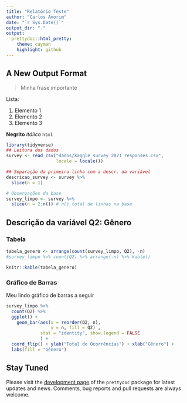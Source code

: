 ```yaml
---
title: "Relatório Teste"
author: "Carlos Amorim"
date: "`r Sys.Date()`"
output_dir: "."
output:
  prettydoc::html_pretty:
    theme: cayman
    highlight: github
---
```


## A New Output Format

> Minha frase importante


Lista:

1. Elemento 1
1. Elemento 2
1. Elemento 3

**Negrito**  *itálico* `html`

```r
library(tidyverse)
## Leitura dos dados
survey <- read_csv("dados/kaggle_survey_2021_responses.csv", 
                   locale = locale())

## Separação da primeira linha com a descr. da variável
descricao_survey <- survey %>% 
  slice(n = 1)

# Observações da base
survey_limpo <- survey %>% 
  slice(n = 2:n()) # n() total de linhas na base
```


## Descrição da variável Q2: Gênero

### Tabela

```r
tabela_genero <- arrange(count(survey_limpo, Q2), -n)
#survey_limpo %>% count(Q2) %>% arrange(-n) %>% kable()

knitr::kable(tabela_genero)
```

### Gráfico de Barras

Meu lindo gráfico de barras a seguir
```r
survey_limpo %>% 
  count(Q2) %>% 
  ggplot() +
    geom_bar(aes(x = reorder(Q2, n), 
                 y = n, fill = Q2) , 
             stat = "identity", show.legend = FALSE
             ) +
  coord_flip() + ylab("Total de Ocorrências") + xlab("Gênero") +
  labs(fill = "Gênero")
```




## Stay Tuned

Please visit the [development page](https://github.com/yixuan/prettydoc/) of the 
`prettydoc` package for latest updates and news. Comments, bug reports and
pull requests are always welcome.
